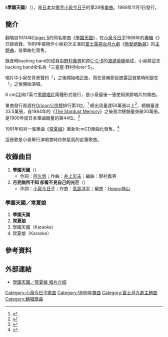 {{Infobox Single
| Name           = 學園天國<br />{{lang|ja|学園天国}}
| Artist         = [[小泉今日子|小泉今日子]]
| Album          = {{lang|ja|ナツメロ}}
| A-side         = 
| B-side         = 
| Released       = 1989年11月1日
| Format         = 7英寸[[黑膠唱片|黑膠唱片]]<br />8cm[[CD|CD]]
| Recorded       = 1988年
| Genre          = [[偶像歌謡曲|偶像歌謡曲]]
| Length         = 
| Label          = [[Victor_Entertainment|Victor音樂產業]]
| Writer         = [[阿久悠|阿久悠]]、[[井上大輔|井上忠夫]]
| Producer       = 
| Certification  = 
| Chart position = *週間最高排行第3位（[[Oricon公信榜|Oricon]]）
*1990年度年間排行第44位（[[Oricon公信榜|Oricon]]）
| Last single    = [[Fade_Out_(小泉今日子單曲)|Fade Out]]<br />(1989年)
| This single    = '''學園天國'''<br />(1989年)
| Next single    = [[放過我吧！|放過我吧！]]<br />(1990年)
}}
《'''學園天國'''》（{{lang-ja|'''学園天国'''}}），是[[日本|日本]]女[[歌手|歌手]][[小泉今日子|小泉今日子]]的第28張[[單曲|單曲]]。1989年11月1日發行。

==簡介==
翻唱自1974年[[Finger_5|Finger 5]]的同名歌曲《[[學園天國_(Finger_5)|學園天國]]》，在[[小泉今日子|小泉今日子]]1988年的[[音樂專輯|專輯]]《{{lang|ja|ナツメロ}}》已經收錄，1989年被用作小泉初次主演的[[富士電視台|富士電視台]][[富士電視台週一晚間九點連續劇|月九劇]]《[[戀愛總動員|戀愛總動員]]》的[[主題曲|主題曲]]，並單曲化發售。

錄音時backing band的成員由[[野村義男|野村義男]]和原[[C-C-B|C-C-B]]的[[渡邊英樹|渡邊英樹]]組成，小泉將這支backing band命名為「三喜屋·野村Motor'S」。

唱片中小泉在背景聲的「{{lang|ja|あっ、あー}}」之後開始唱正曲，而在音樂節目披露這首歌時則是在「{{lang|ja|ああー}}」之後開始演唱。

8 cm[[CD|CD]]和7英寸[[黑膠唱片|黑膠唱片]]兩種形式發行，是小泉最後一張使用黑膠唱片的單曲。

單曲發行首週在[[Oricon公信榜|Oricon公信榜]]排行第3位。<ref>{{Cite web |url=http://www.musictvprogram.com/corner-ranking-1989-11-13.html |script-title=ja:1989年11月13日付 シングルチャート TOP10 |accessdate=2010-10-21 |archive-date=2010-10-10 |archive-url=https://web.archive.org/web/20101010135604/http://musictvprogram.com/corner-ranking-1989-11-13.html |dead-url=no }}</ref> 總出貨量達50萬張以上<ref>{{Cite web |url=http://www.pia.co.jp/news/hot/20070116_koizumikyoko_chakuuta.html |script-title=ja:小泉今日子の全シングル36曲の「着うた(R)」が初配信 |access-date=2010-10-21 |archive-date=2009-04-15 |archive-url=https://web.archive.org/web/20090415074949/http://www.pia.co.jp/news/hot/20070116_koizumikyoko_chakuuta.html |dead-url=yes }}</ref>，總銷量達33.5萬張，自1984年的《[[The_Stardust_Memory|The Stardust Memory]]》之後首次總銷量突破30萬張。是1990年度日本單曲銷量的第44位。<ref>{{Cite web |url=http://www.musictvprogram.com/corner-ranking-1990.html |script-title=ja:1990年間シングルランキング TOP100 |access-date=2010-10-21 |archive-url=https://web.archive.org/web/20100805065511/http://www.musictvprogram.com/corner-ranking-1990.html |archive-date=2010-08-05 |dead-url=yes }}</ref>

1991年和另一張單曲《[[常夏娘|常夏娘]]》重新8cmCD單曲化發售。<ref>{{Cite web |url=http://www.jvcmusic.co.jp/-/Discography/A000330/VIDL-10190.html |title=學園天國／常夏娘 唱片介紹 |accessdate=2010-10-21 |archive-date=2011-11-19 |archive-url=https://web.archive.org/web/20111119034420/http://www.jvcmusic.co.jp/-/Discography/A000330/VIDL-10190.html |dead-url=no }}</ref>

這首歌是小泉舉行演唱會時炒熱氣氛的定番歌曲。

==收錄曲目==
#'''學園天國'''（{{lang|ja|学園天国}}）
#*作詞：[[阿久悠|阿久悠]]；作曲：[[井上大輔|井上忠夫]]；編曲：野村義男
#'''月亮無所不知 卻看不見自己的光芒'''（{{lang|ja|月は何でも知ってるくせに　知らん顔して輝いている}}）
#*作詞：[[小泉今日子|小泉今日子]]；作曲：[[高島洋平|高島洋平]]；編曲：[[Hoppy神山|Hoppy神山]]

===學園天國／常夏娘===
#'''學園天國'''
#'''常夏娘'''
#學園天國（Karaoke）
#常夏娘（Karaoke）

==參考資料==
{{reflist}}

==外部連結==
*[http://www.jvcmusic.co.jp/-/Discography/A000330/VIDL-10190.html 學園天國／常夏娘 唱片介紹]{{Wayback|url=http://www.jvcmusic.co.jp/-/Discography/A000330/VIDL-10190.html |date=20111119034420 }}

{{DEFAULTSORT:Gakuen Tengoku}}
[[Category:小泉今日子歌曲|Category:小泉今日子歌曲]]
[[Category:1989年單曲|Category:1989年單曲]]
[[Category:富士月九劇主題曲|Category:富士月九劇主題曲]]
[[Category:翻唱歌曲|Category:翻唱歌曲]]